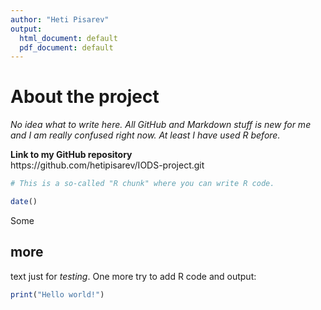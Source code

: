 ```yaml
---
author: "Heti Pisarev"
output:
  html_document: default
  pdf_document: default
---
```


# About the project
*No idea what to write here. All GitHub and Markdown stuff is new for me and I am really confused right now. At least I have used R before.*

<b>Link to my GitHub repository</b><br>
https://github.com/hetipisarev/IODS-project.git

```r
# This is a so-called "R chunk" where you can write R code.

date()
```
Some <h2>more</h2> text just for _testing_.
One more try to add R code and output:
```r
print("Hello world!")
```
